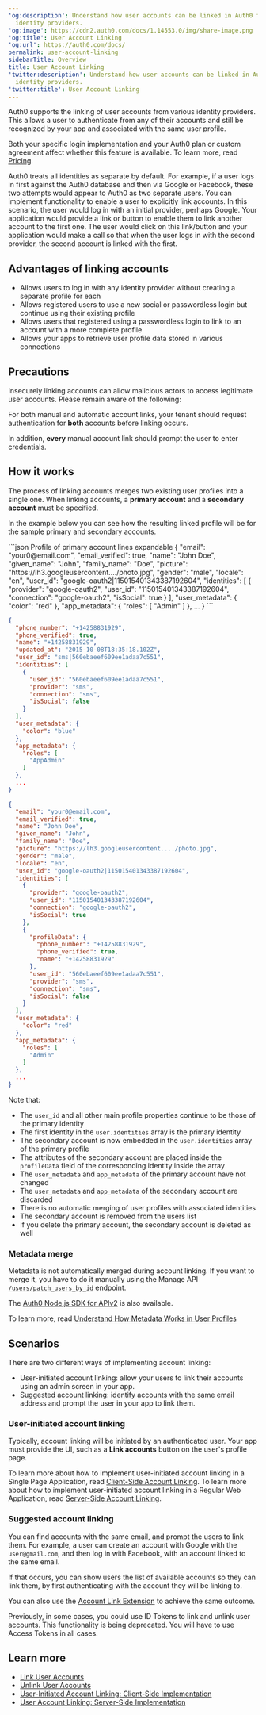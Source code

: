 ---
'og:description': Understand how user accounts can be linked in Auth0 from various
  identity providers.
'og:image': https://cdn2.auth0.com/docs/1.14553.0/img/share-image.png
'og:title': User Account Linking
'og:url': https://auth0.com/docs/
permalink: user-account-linking
sidebarTitle: Overview
title: User Account Linking
'twitter:description': Understand how user accounts can be linked in Auth0 from various
  identity providers.
'twitter:title': User Account Linking
---
Auth0 supports the linking of user accounts from various <Tooltip tip="Identity Provider (IdP): Service that stores and manages digital identities." cta="View Glossary" href="/docs/glossary?term=identity+providers">identity providers</Tooltip>. This allows a user to authenticate from any of their accounts and still be recognized by your app and associated with the same user profile.

<Card title="Availability varies by Auth0 plan">

Both your specific login implementation and your Auth0 plan or custom agreement affect whether this feature is available. To learn more, read [Pricing](https://auth0.com/pricing).

</Card>

Auth0 treats all identities as separate by default. For example, if a user logs in first against the Auth0 database and then via Google or Facebook, these two attempts would appear to Auth0 as two separate users. You can implement functionality to enable a user to explicitly link accounts. In this scenario, the user would log in with an initial provider, perhaps Google. Your application would provide a link or button to enable them to link another account to the first one. The user would click on this link/button and your application would make a call so that when the user logs in with the second provider, the second account is linked with the first.

## Advantages of linking accounts

* Allows users to log in with any identity provider without creating a separate profile for each
* Allows registered users to use a new social or <Tooltip tip="Passwordless: Form of authentication that does not rely on a password as the first factor." cta="View Glossary" href="/docs/glossary?term=passwordless">passwordless</Tooltip> login but continue using their existing profile
* Allows users that registered using a passwordless login to link to an account with a more complete profile
* Allows your apps to retrieve user profile data stored in various connections

## Precautions

Insecurely linking accounts can allow malicious actors to access legitimate user accounts. Please remain aware of the following:

For both manual and automatic account links, your tenant should request authentication for **both** accounts before linking occurs.

In addition, **every** manual account link should prompt the user to enter credentials.

## How it works

The process of linking accounts merges two existing user profiles into a single one. When linking accounts, a **primary account** and a **secondary account** must be specified.

In the example below you can see how the resulting linked profile will be for the sample primary and secondary accounts.

<CodeGroup>
```json Profile of primary account lines expandable
{
  "email": "your0@email.com",
  "email_verified": true,
  "name": "John Doe",
  "given_name": "John",
  "family_name": "Doe",
  "picture": "https://lh3.googleusercontent..../photo.jpg",
  "gender": "male",
  "locale": "en",
  "user_id": "google-oauth2|115015401343387192604",
  "identities": [
    {
      "provider": "google-oauth2",
      "user_id": "115015401343387192604",
      "connection": "google-oauth2",
      "isSocial": true
    }
  ],
  "user_metadata": {
    "color": "red"
  },
  "app_metadata": {
    "roles": [
      "Admin"
    ]
  },
  ...
}
```

```json Profile of secondary account lines
{
  "phone_number": "+14258831929",
  "phone_verified": true,
  "name": "+14258831929",
  "updated_at": "2015-10-08T18:35:18.102Z",
  "user_id": "sms|560ebaeef609ee1adaa7c551",
  "identities": [
    {
      "user_id": "560ebaeef609ee1adaa7c551",
      "provider": "sms",
      "connection": "sms",
      "isSocial": false
    }
  ],
  "user_metadata": {
    "color": "blue"
  },
  "app_metadata": {
    "roles": [
      "AppAdmin"
    ]
  },
  ...
}
```

```json Linked profile lines expandable
{
  "email": "your0@email.com",
  "email_verified": true,
  "name": "John Doe",
  "given_name": "John",
  "family_name": "Doe",
  "picture": "https://lh3.googleusercontent..../photo.jpg",
  "gender": "male",
  "locale": "en",
  "user_id": "google-oauth2|115015401343387192604",
  "identities": [
    {
      "provider": "google-oauth2",
      "user_id": "115015401343387192604",
      "connection": "google-oauth2",
      "isSocial": true
    },
    {
      "profileData": {
        "phone_number": "+14258831929",
        "phone_verified": true,
        "name": "+14258831929"
      },
      "user_id": "560ebaeef609ee1adaa7c551",
      "provider": "sms",
      "connection": "sms",
      "isSocial": false
    }
  ],
  "user_metadata": {
    "color": "red"
  },
  "app_metadata": {
    "roles": [
      "Admin"
    ]
  },
  ...
}
```
</CodeGroup>

Note that:

* The `user_id` and all other main profile properties continue to be those of the primary identity
* The first identity in the `user.identities` array is the primary identity
* The secondary account is now embedded in the `user.identities` array of the primary profile
* The attributes of the secondary account are placed inside the `profileData` field of the corresponding identity inside the array
* The `user_metadata` and `app_metadata` of the primary account have not changed
* The `user_metadata` and `app_metadata` of the secondary account are discarded
* There is no automatic merging of user profiles with associated identities
* The secondary account is removed from the users list
* If you delete the primary account, the secondary account is deleted as well

### Metadata merge

Metadata is not automatically merged during account linking. If you want to merge it, you have to do it manually using the Manage API [`/users/patch_users_by_id`](https://auth0.com/docs/api/v2#!/Users/patch_users_by_id) endpoint.

The [Auth0 Node.js SDK for APIv2](https://github.com/auth0/node-auth0/) is also available.

To learn more, read [Understand How Metadata Works in User Profiles](/docs/manage-users/user-accounts/metadata)

## Scenarios

There are two different ways of implementing account linking:

* User-initiated account linking: allow your users to link their accounts using an admin screen in your app.
* Suggested account linking: identify accounts with the same email address and prompt the user in your app to link them.

### User-initiated account linking

Typically, account linking will be initiated by an authenticated user. Your app must provide the UI, such as a **Link accounts** button on the user's profile page.

To learn more about how to implement user-initiated account linking in a Single Page Application, read [Client-Side Account Linking](/docs/manage-users/user-accounts/user-account-linking/user-initiated-account-linking-client-side-implementation). To learn more about how to implement user-initiated account linking in a Regular Web Application, read [Server-Side Account Linking](/docs/manage-users/user-accounts/user-account-linking/suggested-account-linking-server-side-implementation).

### Suggested account linking

You can find accounts with the same email, and prompt the users to link them. For example, a user can create an account with Google with the `user@gmail.com`, and then log in with Facebook, with an account linked to the same email.

If that occurs, you can show users the list of available accounts so they can link them, by first authenticating with the account they will be linking to.

You can also use the [Account Link Extension](/docs/customize/extensions/account-link-extension) to achieve the same outcome.

<Warning>

Previously, in some cases, you could use ID Tokens to link and unlink user accounts. This functionality is being deprecated. You will have to use Access Tokens in all cases.

</Warning>

## Learn more

* [Link User Accounts](/docs/manage-users/user-accounts/user-account-linking/link-user-accounts)
* [Unlink User Accounts](/docs/manage-users/user-accounts/user-account-linking/unlink-user-accounts)
* [User-Initiated Account Linking: Client-Side Implementation](/docs/manage-users/user-accounts/user-account-linking/user-initiated-account-linking-client-side-implementation)
* [User Account Linking: Server-Side Implementation](/docs/manage-users/user-accounts/user-account-linking/suggested-account-linking-server-side-implementation)